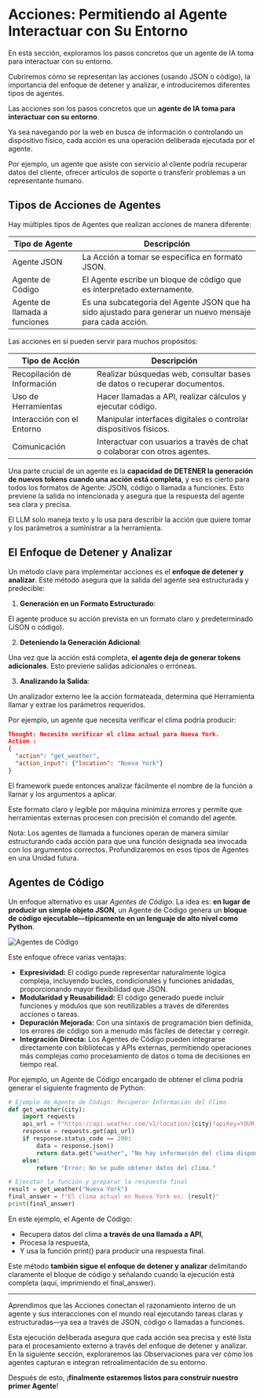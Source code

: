 # Acciones: Permitiendo al Agente Interactuar con Su Entorno

<Tip>
 En esta sección, exploramos los pasos concretos que un agente de IA toma para interactuar con su entorno. 

 Cubriremos cómo se representan las acciones (usando JSON o código), la importancia del enfoque de detener y analizar, e introduciremos diferentes tipos de agentes.
</Tip>

Las acciones son los pasos concretos que un **agente de IA toma para interactuar con su entorno**. 

Ya sea navegando por la web en busca de información o controlando un dispositivo físico, cada acción es una operación deliberada ejecutada por el agente. 

Por ejemplo, un agente que asiste con servicio al cliente podría recuperar datos del cliente, ofrecer artículos de soporte o transferir problemas a un representante humano.

## Tipos de Acciones de Agentes

Hay múltiples tipos de Agentes que realizan acciones de manera diferente:

| Tipo de Agente          | Descripción                                                                                      |
|------------------------|--------------------------------------------------------------------------------------------------|
| Agente JSON                   | La Acción a tomar se especifica en formato JSON.                                                        |
| Agente de Código              | El Agente escribe un bloque de código que es interpretado externamente.                                 |
| Agente de llamada a funciones | Es una subcategoría del Agente JSON que ha sido ajustado para generar un nuevo mensaje para cada acción.|

Las acciones en sí pueden servir para muchos propósitos:

| Tipo de Acción           | Descripción                                                                              |
|--------------------------|------------------------------------------------------------------------------------------|
| Recopilación de Información| Realizar búsquedas web, consultar bases de datos o recuperar documentos.               |
| Uso de Herramientas        | Hacer llamadas a API, realizar cálculos y ejecutar código.                             |
| Interacción con el Entorno | Manipular interfaces digitales o controlar dispositivos físicos.                       |
| Comunicación               | Interactuar con usuarios a través de chat o colaborar con otros agentes.               |

Una parte crucial de un agente es la **capacidad de DETENER la generación de nuevos tokens cuando una acción está completa**, y eso es cierto para todos los formatos de Agente: JSON, código o llamada a funciones. Esto previene la salida no intencionada y asegura que la respuesta del agente sea clara y precisa.

El LLM solo maneja texto y lo usa para describir la acción que quiere tomar y los parámetros a suministrar a la herramienta.

## El Enfoque de Detener y Analizar

Un método clave para implementar acciones es el **enfoque de detener y analizar**. Este método asegura que la salida del agente sea estructurada y predecible:

1. **Generación en un Formato Estructurado**:

El agente produce su acción prevista en un formato claro y predeterminado (JSON o código).

2. **Deteniendo la Generación Adicional**:

Una vez que la acción está completa, **el agente deja de generar tokens adicionales**. Esto previene salidas adicionales o erróneas.

3. **Analizando la Salida**:

Un analizador externo lee la acción formateada, determina qué Herramienta llamar y extrae los parámetros requeridos.

Por ejemplo, un agente que necesita verificar el clima podría producir:


```json
Thought: Necesito verificar el clima actual para Nueva York.
Action :
{
  "action": "get_weather",
  "action_input": {"location": "Nueva York"}
}
```
El framework puede entonces analizar fácilmente el nombre de la función a llamar y los argumentos a aplicar.

Este formato claro y legible por máquina minimiza errores y permite que herramientas externas procesen con precisión el comando del agente.

Nota: Los agentes de llamada a funciones operan de manera similar estructurando cada acción para que una función designada sea invocada con los argumentos correctos.
Profundizaremos en esos tipos de Agentes en una Unidad futura.

## Agentes de Código

Un enfoque alternativo es usar *Agentes de Código*.
La idea es: **en lugar de producir un simple objeto JSON**, un Agente de Código genera un **bloque de código ejecutable—típicamente en un lenguaje de alto nivel como Python**. 

<img src="https://huggingface.co/datasets/agents-course/course-images/resolve/main/en/unit1/code-vs-json-actions.png" alt="Agentes de Código" />

Este enfoque ofrece varias ventajas:

- **Expresividad:** El código puede representar naturalmente lógica compleja, incluyendo bucles, condicionales y funciones anidadas, proporcionando mayor flexibilidad que JSON.
- **Modularidad y Reusabilidad:** El código generado puede incluir funciones y módulos que son reutilizables a través de diferentes acciones o tareas.
- **Depuración Mejorada:** Con una sintaxis de programación bien definida, los errores de código son a menudo más fáciles de detectar y corregir.
- **Integración Directa:** Los Agentes de Código pueden integrarse directamente con bibliotecas y APIs externas, permitiendo operaciones más complejas como procesamiento de datos o toma de decisiones en tiempo real.

Por ejemplo, un Agente de Código encargado de obtener el clima podría generar el siguiente fragmento de Python:

```python
# Ejemplo de Agente de Código: Recuperar Información del Clima
def get_weather(city):
    import requests
    api_url = f"https://api.weather.com/v1/location/{city}?apiKey=YOUR_API_KEY"
    response = requests.get(api_url)
    if response.status_code == 200:
        data = response.json()
        return data.get("weather", "No hay información del clima disponible")
    else:
        return "Error: No se pudo obtener datos del clima."

# Ejecutar la función y preparar la respuesta final
result = get_weather("Nueva York")
final_answer = f"El clima actual en Nueva York es: {result}"
print(final_answer)
```

En este ejemplo, el Agente de Código:

- Recupera datos del clima **a través de una llamada a API**,
- Procesa la respuesta,
- Y usa la función print() para producir una respuesta final.

Este método **también sigue el enfoque de detener y analizar** delimitando claramente el bloque de código y señalando cuando la ejecución está completa (aquí, imprimiendo el final_answer).

---

Aprendimos que las Acciones conectan el razonamiento interno de un agente y sus interacciones con el mundo real ejecutando tareas claras y estructuradas—ya sea a través de JSON, código o llamadas a funciones.

Esta ejecución deliberada asegura que cada acción sea precisa y esté lista para el procesamiento externo a través del enfoque de detener y analizar. En la siguiente sección, exploraremos las Observaciones para ver cómo los agentes capturan e integran retroalimentación de su entorno.

Después de esto, ¡**finalmente estaremos listos para construir nuestro primer Agente**!
